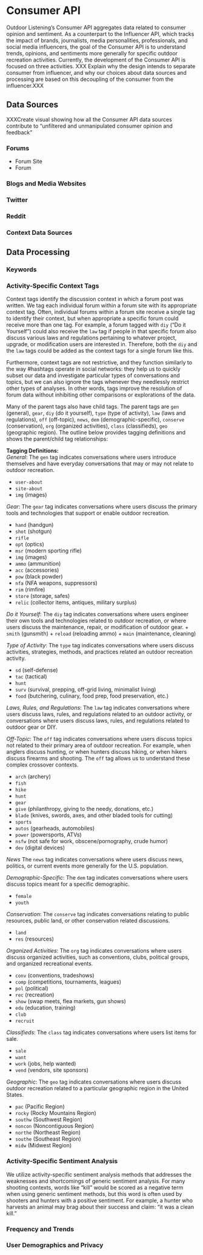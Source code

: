 # Consumer API
Outdoor Listening's Consumer API aggregates data related to consumer opinion and sentiment. As a counterpart to the Influencer API, which tracks the impact of brands, journalists, media personalities, professionals, and social media influencers, the goal of the Consumer API is to understand trends, opinions, and sentiments more generally for specific outdoor recreation activities. Currently, the development of the Consumer API is focused on three activities. XXX Explain why the design intends to separate consumer from influencer, and why our choices about data sources and processing are based on this decoupling of the consumer from the influencer.XXX

## Data Sources
XXXCreate visual showing how all the Consumer API data sources contribute to "unfiltered and unmanipulated consumer opinion and feedback"

### Forums
+ Forum Site
+ Forum

### Blogs and Media Websites

### Twitter

### Reddit

### Context Data Sources

## Data Processing
### Keywords

### Activity-Specific Context Tags
Context tags identify the discussion context in which a forum post was written. We tag each individual forum within a forum site with its appropriate context tag. Often, individual forums within a forum site receive a single tag to identify their context, but when appropriate a specific forum could receive more than one tag. For example, a forum tagged with `diy` ("Do it Yourself") could also receive the `law` tag if people in that specific forum also discuss various laws and regulations pertaining to whatever project, upgrade, or modification users are interested in. Therefore, both the `diy` and the `law` tags could be added as the context tags for a single forum like this.  

Furthermore, context tags are not restrictive, and they function similarly to the way #hashtags operate in social networks: they help us to quickly subset our data and investigate particular types of conversations and topics, but we can also ignore the tags whenever they needlessly restrict other types of analyses. In other words, tags improve the resolution of forum data without inhibiting other comparisons or explorations of the data.  

Many of the parent tags also have child tags. The parent tags are `gen` (general), `gear`, `diy` (do it yourself), `type` (type of activity), `law` (laws and regulations), `off` (off-topic), `news`, `dem` (demographic-specific), `conserve` (conservation), `org` (organized activities), `class` (classifieds), `geo` (geographic region). The outline below provides tagging definitions and shows the parent/child tag relationships:

**Tagging Definitions:**  
*General*: The `gen` tag indicates conversations where users introduce themselves and have everyday conversations that may or may not relate to outdoor recreation.  

+ `user-about`
+ `site-about`
+ `img` (images)

*Gear*: The `gear` tag indicates conversations where users discuss the primary tools and technologies that support or enable outdoor recreation.  

+ `hand` (handgun)
+ `shot` (shotgun)
+ `rifle`
+ `opt` (optics)
+ `msr` (modern sporting rifle)
+ `img` (images)
+ `ammo` (ammunition)
+ `acc` (accessories)
+ `pow` (black powder)
+ `nfa` (NFA weapons, suppressors)
+ `rim` (rimfire)
+ `store` (storage, safes)
+ `relic` (collector items, antiques, military surplus)

*Do it Yourself*: The `diy` tag indicates conversations where users engineer their own tools and technologies related to outdoor recreation, or where users discuss the maintenance, repair, or modification of outdoor gear.
  + `smith` (gunsmith)
  + `reload` (reloading ammo)
  + `main` (maintenance, cleaning)

*Type of Activity*: The `type` tag indicates conversations where users discuss activities, strategies, methods, and practices related an outdoor recreation activity.  

+ `sd` (self-defense)
+ `tac` (tactical)
+ `hunt`
+ `surv` (survival, prepping, off-grid living, minimalist living)
+ `food` (butchering, culinary, food prep, food preservation, etc.)

*Laws, Rules, and Regulations*: The `law` tag indicates conversations where users discuss laws, rules, and regulations related to an outdoor activity, or conversations where users discuss laws, rules, and regulations related to outdoor gear or DIY.  

*Off-Topic*: The `off` tag indicates conversations where users discuss topics not related to their primary area of outdoor recreation. For example, when anglers discuss hunting, or when hunters discuss hiking, or when hikers discuss firearms and shooting. The `off` tag allows us to understand these complex crossover contexts.  

 + `arch` (archery)
 + `fish`
 + `hike`
 + `hunt`
 + `gear`
 + `give` (philanthropy, giving to the needy, donations, etc.)
 + `blade` (knives, swords, axes, and other bladed tools for cutting)
 + `sports`
 + `autos` (gearheads, automobiles)
 + `power` (powersports, ATVs)
 + `nsfw` (not safe for work, obscene/pornography, crude humor)
 + `dev` (digital devices)

*News* The `news` tag indicates conversations where users discuss news, politics, or current events more generally for the U.S. population.

*Demographic-Specific*: The `dem` tag indicates conversations where users discuss topics meant for a specific demographic.  

 + `female`
 + `youth`

*Conservation*: The `conserve` tag indicates conversations relating to public resources, public land, or other conservation related discussions.  

+ `land`
+ `res` (resources)

*Organized Activities*: The `org` tag indicates conversations where users discuss organized activities, such as conventions, clubs, political groups, and organized recreational events.

+ `conv` (conventions, tradeshows)
+ `comp` (competitions, tournaments, leagues)
+ `pol` (political)
+ `rec` (recreation)
+ `show` (swap meets, flea markets, gun shows)
+ `edu` (education, training)
+ `club`
+ `recruit`

*Classifieds*: The `class` tag indicates conversations where users list items for sale.  

 + `sale`
 + `want`
 + `work` (jobs, help wanted)
 + `vend` (vendors, site sponsors)

*Geographic*: The `geo` tag indicates conversations where users discuss outdoor recreation related to a particular geographic region in the United States.

+ `pac` (Pacific Region)
+ `rocky` (Rocky Mountains Region)
+ `southw` (Southwest Region)
+ `noncon` (Noncontiguous Region)
+ `northe` (Northeast Region)
+ `southe` (Southeast Region)
+ `midw` (Midwest Region)

### Activity-Specific Sentiment Analysis
We utilize activity-specific sentiment analysis methods that addresses the weaknesses and shortcomings of generic sentiment analysis. For many shooting contexts, words like "kill" would be scored as a negative term when using generic sentiment methods, but this word is often used by shooters and hunters with a positive sentiment. For example, a hunter who harvests an animal may brag about their success and claim: "it was a clean kill."

### Frequency and Trends

### User Demographics and Privacy
